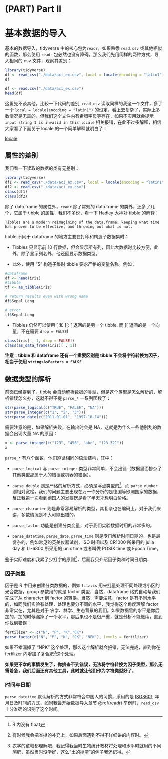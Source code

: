 # (PART) Part II {-} 

# 基本数据的导入 {#readr}

基本的数据导入，tidyverse 中的核心包为`readr`，如果熟悉 `read.csv` 或其他相似的函数，那么使用 `readr` 包必然也没有障碍，那么我们先用同样的两种方式，导入相同的 csv 文件，观察其差别：

```r
library(tidyverse)
df <- read_csv("./data/aci_ex.csv", local = locale(encoding = "latin1"))
df
```


```r
df <- read.csv("./data/aci_ex.csv")
head(df)
```

这里先不谈其他，比较一下代码的差别, `read_csv` 读取同样的我这一个文件，多了一个 `local = locale(encoding = "latin1")` 的设定，看上去复杂了，实际上多数情况是无需的，但我们这个文件内有希腊字母等存在，如果不实用就会提示 `input string 1 is invalid in this locale` 相关报错，在此不过多解释，相信大家看了下面关于 locale 的一个简单解释就明白了：

[locale](https://docs.oracle.com/cd/E23824_01/html/E26033/glmbx.html)

## 属性的差别 {#attridiff}

我们看一下读取的数据的类有无差别：

```r
library(tidyverse)
df1 <- read_csv("./data/aci_ex.csv", local = locale(encoding = "latin1"))
df2 <- read.csv("./data/aci_ex.csv")
class(df1)
class(df2)
```

除了 data.frame 的属性外，`readr` 除了常规的 data.frame 的类外，还多了几个，它属于 tibble 的属性，我们不多说，看一下 Hadley 大神对 tibble 的解释：

```definition
Tibbles are a modern reimagining of the data.frame, keeping what time has proven to be effective, and throwing out what is not. 
```

tibble 不同于 dataframe 的地方主要在打印和构造子数据集时：

* Tibbles 只显示前 10 行数据，但会显示所有列，因此大数据时比较方便，此外，除了显示列名外，他还回显示数据类型。

* 此外，使用 "$" 构造子集时 tibble 要求严格的变量名称。例如：

```r
#dataframe
df <- head(iris)
#tibble
tf <- as_tibble(iris)

# return results even with wrong name
df$Sepal.Leng

# error
tf$Sepal.Leng
```

* Tibbles 仍然可以使用 [ 和 [[: [ 返回的是另一个 tibble, 而 [[ 返回的是一个向量，不在需要 `drop = FALSE`!

```r
class(iris[ , 1, drop = FALSE])
class(as_data_frame(iris)[ , 1])
```

**注意：tibble 和 dataframe 还有一个重要区别是 tibble 不会将字符转换为因子，相当于使用 `stringsAsFactors = FALSE`**

## 数据类型的解析 {#parse-str}

前面已经提到了，tibble 会自动解析数据的类型，但是这个类型是怎么解析的，解析错误怎么办，这就不得不提 `parse_*` 一系列函数了：

```r
str(parse_logical(c("TRUE", "FALSE", "NA")))
str(parse_integer(c("1", "2", "3")))
str(parse_date(c("2011-01-01", "1997-10-14")))
```

需要注意的是，如果解析失败，在输出时会是 NA，这就是为什么一些他别乱的数据会出现大量 NA 的原因：

```r
x <- parse_integer(c("123", "456", "abc", "123.321"))
x
```

`parse_*` 有八个函数，他们遵循相同的语法结构，其中：

* `parse_logical` 与 `parse_integer` 类型非常简单，不会出错（数据里面掺杂了其他类型那属于人的错误或机器的错误）。

* `parse_double` 则是严格的解析方式，必须是浮点类型的^[R 内没有 float]，而 `parse_number` 则相对宽松，我们的问题主要出现在万一你分析的是德国等欧洲国家的数据，反正我第一次看到德国人的发票愣是看了半天才想明白价格。

* `parse_character` 则是非常容易解析的类型，其复杂也在编码上，对于我们来讲，多数情况是不大可能出错的。

* `parse_factor` 功能是创建分类变量，对于我们实验数据时用的非常多的。

* `parse_datetime`, `parse_date`, `parse_time` 则是专门解析时间日期的，也是最复杂的，例如常见的英美仪器试剂，ISO 时间以及 CR1000 所采用的 julia day 和 LI-6800 所采用的 unix time 或者叫做 POSIX time 或 Epoch Time。

鉴于实际难度和我累了少打字的原则^[有时候我会把省掉的补充上，如果后面遇到不得不详细讲的内容时。]，后面我只介绍因子类和时间日期类.

### 因子类型 {#factor-str}

因子是 R 中用来创建分类数据的，例如 `fitacis` 用来批量处理不同处理或小区的光合数据，group 参数用的就是 factor 类型，当然，dataframe 格式自动帮我们完成了从 character 到 factor 的转换。当然，需要注意，factor 是有不同水平的，如同我们实验有处理，处理也要分不同的水平，我觉得这个角度理解 factor 非常实在，尤其是对于 农学、林学、生态背景的我们。如果数据里的水平是你后加的，加的时候漏掉了一个水平，那后果也不是很严重，就是分析不能继续，直到你找到错误：

```r
fertilizer <- c("N", "P", "K","CK")
parse_factor(c("N", "P", "K", "CK", "NPK"), levels = fertilizer)
```

如果不幸漏掉了 “NPK” 这个处理，那么这个解析就会报错，无法完成，直到你在 fertilizer 内增加了复合肥^[农学的童鞋都理解吧，我记得我当时生物统计教材将处理和水平时就用的不同施肥，虽然当时没学好，这么“土的掉渣”的例子我还记得。]这个处理。

**如果更不幸的事情发生了，你排查不到错误，无法将字符转换为因子类型，那么无需着急，我们后面还有其他工具，此时就让他们作为字符类型好了**。

### 时间与日期 {#datetime}

`parse_datetime` 默认解析的方式非常符合中国人的习惯，采用的是 [ISO8601](https://en.wikipedia.org/wiki/ISO_8601), 年月日及时间的方式，如同我最开始数据导入章节 \@ref(readr) 举例时，`read_csv` 十分准确的识别了这个时间。



\cleardoublepage
